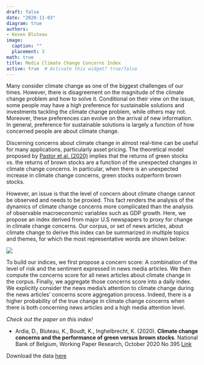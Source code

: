 ```yaml
---
draft: false
date: "2020-11-03"
diagram: true
authors: 
- Keven Bluteau
image:
  caption: ""
  placement: 3
math: true
title: Media Climate Change Concerns Index
active: true  # Activate this widget? true/false
---
```


Many consider climate change as one of the biggest challenges of our times. However, there is disagreement on the magnitude of the climate change problem and how to solve it. Conditional on their view on the issue, some people may have a high preference for sustainable solutions and investments tackling the climate change problem, while others may not. Moreover, these preferences can evolve on the arrival of new information. In general, preference for sustainable solutions is largely a function of how concerned people are about climate change.

Discerning concerns about climate change in almost real-time can be useful for many applications, particularly asset pricing. The theoretical model proposed by [Pastor et al. (2020)](https://www.nber.org/papers/w26549)  implies that the returns of green stocks vs. the returns of brown stocks are a function of the unexpected changes in climate change concerns. In particular, when there is an unexpected increase in climate change concerns, green stocks outperform brown stocks.

However, an issue is that the level of concern about climate change cannot be observed and needs to be proxied. This fact renders the analysis of the dynamics of climate change concerns more complicated than the analysis of observable macroeconomic variables such as GDP growth. Here, we propose an index derived from major U.S newspapers to proxy for change in climate change concerns. Our corpus, or set of news articles, about climate change  to derive this index can be summarized in  multiple topics and themes, for which the most representative words are shown below:


![](topics.png)

To build our indices, we first propose a concern score: A combination of the level of risk and the sentiment expressed in news media articles. We then compute the concerns score for all news articles about climate change in the corpus. Finally, we aggregate those concerns score into a daily index. We explicitly consider the news media's attention to climate change during the news articles' concerns score aggregation process. Indeed, there is a higher probability of the true change in climate change concerns when there is both concerning news articles and a high media attention level.

_Check out the paper on this index!_

- Ardia, D., Bluteau, K., Boudt, K., Inghelbrecht, K. (2020). **Climate change concerns and the performance of green versus brown stocks**. National Bank of Belgium, Working Paper Research, October 2020 No 395 [Link](https://papers.ssrn.com/sol3/papers.cfm?abstract_id=3717722)

Download the data [here](https://sentometrics-research.com/download/mccc/)
